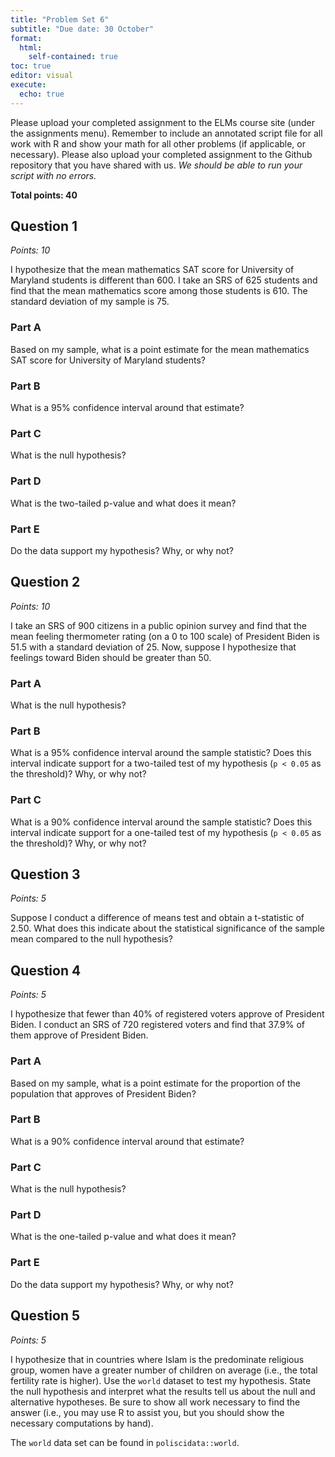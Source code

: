 ```yaml
---
title: "Problem Set 6"
subtitle: "Due date: 30 October"
format: 
  html:
    self-contained: true
toc: true
editor: visual
execute: 
  echo: true
---
```


Please upload your completed assignment to the ELMs course site (under the assignments menu). Remember to include an annotated script file for all work with R and show your math for all other problems (if applicable, or necessary). Please also upload your completed assignment to the Github repository that you have shared with us. *We should be able to run your script with no errors.*

**Total points: 40**

## Question 1

*Points: 10*

I hypothesize that the mean mathematics SAT score for University of Maryland students is different than 600. I take an SRS of 625 students and find that the mean mathematics score among those students is 610. The standard deviation of my sample is 75.

### Part A

Based on my sample, what is a point estimate for the mean mathematics SAT score for University of Maryland students?

### Part B

What is a 95% confidence interval around that estimate?

### Part C

What is the null hypothesis?

### Part D

What is the two-tailed p-value and what does it mean?

### Part E

Do the data support my hypothesis? Why, or why not?

## Question 2

*Points: 10*

I take an SRS of 900 citizens in a public opinion survey and find that the mean feeling thermometer rating (on a 0 to 100 scale) of President Biden is 51.5 with a standard deviation of 25. Now, suppose I hypothesize that feelings toward Biden should be greater than 50.

### Part A

What is the null hypothesis?

### Part B

What is a 95% confidence interval around the sample statistic? Does this interval indicate support for a two-tailed test of my hypothesis (`p < 0.05` as the threshold)? Why, or why not?

### Part C

What is a 90% confidence interval around the sample statistic? Does this interval indicate support for a one-tailed test of my hypothesis (`p < 0.05` as the threshold)? Why, or why not?

## Question 3

*Points: 5*

Suppose I conduct a difference of means test and obtain a t-statistic of 2.50. What does this indicate about the statistical significance of the sample mean compared to the null hypothesis?

## Question 4

*Points: 5*

I hypothesize that fewer than 40% of registered voters approve of President Biden. I conduct an SRS of 720 registered voters and find that 37.9% of them approve of President Biden.

### Part A

Based on my sample, what is a point estimate for the proportion of the population that approves of President Biden?

### Part B

What is a 90% confidence interval around that estimate?

### Part C

What is the null hypothesis?

### Part D

What is the one-tailed p-value and what does it mean?

### Part E

Do the data support my hypothesis? Why, or why not?

## Question 5

*Points: 5*

I hypothesize that in countries where Islam is the predominate religious group, women have a greater number of children on average (i.e., the total fertility rate is higher). Use the `world` dataset to test my hypothesis. State the null hypothesis and interpret what the results tell us about the null and alternative hypotheses. Be sure to show all work necessary to find the answer (i.e., you may use R to assist you, but you should show the necessary computations by hand).

::: {.callout-note}
The `world` data set can be found in `poliscidata::world`. 
:::

